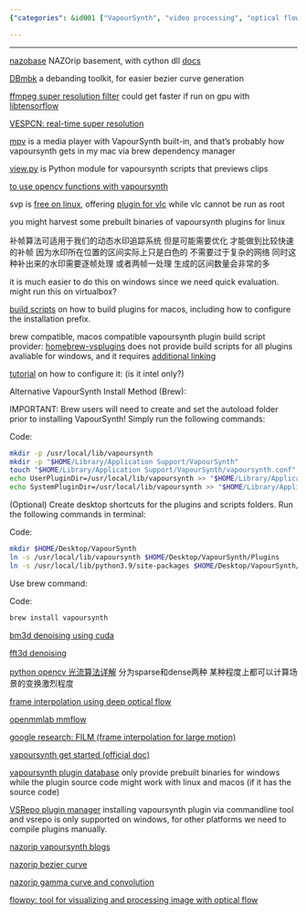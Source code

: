 ```yaml
---
{"categories": &id001 ["VapourSynth", "video processing", "optical flow algorithms", "frame interpolation", "denoising", "Python scripting", "nazobase", "DBmbk", "ffmpeg"], "category": "Video Processing", "date": "2022-09-07 03:59:21", "description": "VapourSynth is a powerful video processing tool that utilizes optical flow algorithms, frame interpolation, and denoising. It seamlessly integrates with other tools like nazobase, DBmbk, and ffmpeg to enhance video quality. With support for Python scripting, users can customize the tool according to their specific requirements. VapourSynth also leverages techniques such as nazorip Bezier curve, gamma curve, convolution, and flowpy for advanced image processing capabilities.", "tags": *id001, "title": "vapoursynth 光流算法 补帧 画面优化 denoising"}

---
```


------

[nazobase](https://github.com/GoodManWEN/nazobase) NAZOrip basement, with cython dll [docs](https://www.nazorip.site/archives/37/)

[DBmbk](https://github.com/kewenyu/DBmbk) a debanding toolkit, for easier bezier curve generation

[ffmpeg super resolution filter](https://ffmpeg.org/ffmpeg-filters.html#sr) could get faster if run on gpu with [libtensorflow](https://www.tensorflow.org/install/lang_c)

[VESPCN: real-time super resolution](https://github.com/HighVoltageRocknRoll/sr)

[mpv](https://github.com/stax76/mpv.net) is a media player with VapourSynth built-in, and that's probably how vapoursynth gets in my mac via brew dependency manager

[view.py](https://github.com/UniversalAl/view) is Python module for vapoursynth scripts that previews clips

[to use opencv functions with vapoursynth](https://github.com/WolframRhodium/muvsfunc/wiki/OpenCV-Python-for-VapourSynth)

svp is [free on linux](https://www.svp-team.com/zh/get/#), offering [plugin for vlc](https://www.svp-team.com/wiki/SVP:VLC#Using_SVP_in_VLC) while vlc cannot be run as root

you might harvest some prebuilt binaries of vapoursynth plugins for linux

补帧算法可适用于我们的动态水印追踪系统 但是可能需要优化 才能做到比较快速的补帧 因为水印所在位置的区间实际上只是白色的 不需要过于复杂的网络 同时这种补出来的水印需要逐帧处理 或者两帧一处理 生成的区间数量会非常的多

it is much easier to do this on windows since we need quick evaluation. might run this on virtualbox?

[build scripts](https://github.com/Bl4Cc4t/homebrew-vsplugins/tree/master/Formula) on how to build plugins for macos, including how to configure the installation prefix.

brew compatible, macos compatible vapoursynth plugin build script provider: [homebrew-vsplugins](https://github.com/Bl4Cc4t/homebrew-vsplugins) does not provide build scripts for all plugins avaliable for windows, and it requires [additional linking](https://github.com/Bl4Cc4t/homebrew-vsplugins/blob/master/linkvsp.sh)

[tutorial](https://forum.doom9.org/showthread.php?t=175522) on how to configure it: (is it intel only?)

Alternative VapourSynth Install Method (Brew):

IMPORTANT: Brew users will need to create and set the autoload folder prior to installing VapourSynth! Simply run the following commands:

Code:

```bash
mkdir -p /usr/local/lib/vapoursynth
mkdir -p "$HOME/Library/Application Support/VapourSynth"
touch "$HOME/Library/Application Support/VapourSynth/vapoursynth.conf"
echo UserPluginDir=/usr/local/lib/vapoursynth >> "$HOME/Library/Application Support/VapourSynth/vapoursynth.conf"
echo SystemPluginDir=/usr/local/lib/vapoursynth >> "$HOME/Library/Application Support/VapourSynth/vapoursynth.conf"

```

(Optional) Create desktop shortcuts for the plugins and scripts folders. Run the following commands in terminal:

Code:

```bash
mkdir $HOME/Desktop/VapourSynth
ln -s /usr/local/lib/vapoursynth $HOME/Desktop/VapourSynth/Plugins
ln -s /usr/local/lib/python3.9/site-packages $HOME/Desktop/VapourSynth/Scripts

```

Use brew command:

Code:

```bash
brew install vapoursynth

```

[bm3d denoising using cuda](https://github.com/WolframRhodium/VapourSynth-BM3DCUDA)

[fft3d denoising](https://vsdb.top/plugins/fft3dfilter)

[python opencv 光流算法详解](https://learnopencv.com/optical-flow-in-opencv/) 分为sparse和dense两种 某种程度上都可以计算场景的变换激烈程度

[frame interpolation using deep optical flow](https://github.com/vineeths96/Video-Interpolation-using-Deep-Optical-Flow)

[openmmlab mmflow](https://github.com/open-mmlab/mmflow)

[google research: FILM (frame interpolation for large motion)](https://github.com/google-research/frame-interpolation)

[vapoursynth get started (official doc)](http://www.vapoursynth.com/doc/gettingstarted.html)

[vapoursynth plugin database](http://vsdb.top/) only provide prebuilt binaries for windows while the plugin source code might work with linux and macos (if it has the source code)

[VSRepo plugin manager](https://github.com/vapoursynth/vsrepo) installing vapoursynth plugin via commandline tool and vsrepo is only supported on windows, for other platforms we need to compile plugins manually.

[nazorip vapoursynth blogs](https://www.nazorip.site/category/Tutorials/)

[nazorip bezier curve](https://nazorip.site/archives/32/)

[nazorip gamma curve and convolution](https://nazorip.site/archives/56/)

[flowpy: tool for visualizing and processing image with optical flow](https://nazorip.site/archives/56/)

